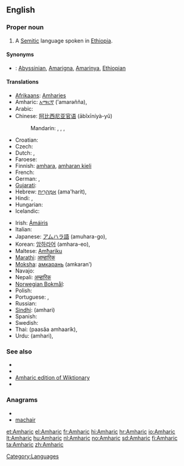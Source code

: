 ==English==
{{wikipedia}}

===Proper noun===
{{en-proper noun}}

# A [[Semitic]] language spoken in [[Ethiopia]].

====Synonyms====
* {{italbrac|language}}: [[Abyssinian]], [[Amarigna]], [[Amarinya]], [[Ethiopian]]

====Translations====
{{trans-top|language}}
* [[Afrikaans]]: [[Amharies]]
* Amharic: [[አማርኛ]] (’amarəñña), {{t|am|አማርኛ|tr=’amarəñña|sc=Ethi}}
* Arabic: {{t|ar|أمهرية|f|tr='amharíyya|sc=Arab}}
* Chinese: [[阿比西尼亚官语]] (ābǐxīníyà-yǔ)
*: Mandarin: {{t|zh|阿姆哈拉語|sc=Hani}}, {{t|zh|阿姆哈拉语|tr=Āmǔhālāyǔ|sc=Hani}}, {{t|zh|阿比西尼亞官語|sc=Hani}}, {{t|zh|阿比西尼亚官语|tr=Ābǐxīníyǎ guānyǔ|sc=Hani}}
* Croatian: {{t|hr|amharski }}
* Czech: {{t-|cs|amharština|f}}
* Dutch: {{t+|nl|Amhaars|n}}, {{t+|nl|Amharisch|n}}
* Faroese: {{t|fo|Amhariskt|xs=Faroese}}
* Finnish: [[amhara]], [[amharan kieli]]
* French: {{t+|fr|amharique|m}}
* German: {{t+|de|Amarinya|n}}, {{t+|de|Amharisch|n}} 
* [[Gujarati]]: {{t|gu|આમ્હારિક|sc=Gujr|xs=Gujarati}}
* Hebrew: [[אמהרית|אַמְהָרִית]] (ama'harit), {{t|he|אמהרית|f|tr=ama'harit|alt=אַמְהָרִית|sc=Hebr}}
* Hindi: {{t+|hi|आम्हारिक|xs=Hindi}}, {{t|hi|आम्हारिक|tr=āmhārik|sc=Deva}}
* Hungarian: {{t+|hu|amhara}}
* Icelandic: {{t+|is|amharíska}}
{{trans-mid}}
* Irish: [[Ámáiris]]
* Italian: {{t+|it|amarico}}
* Japanese: [[アムハラ語]] (amuhara-go), {{t|ja|アムハラ語|tr=Amuhara-go|sc=Jpan}}
* Korean: [[암하라어]] (amhara-eo), {{t|ko|암하라어|tr=Amhara-eo|sc=Kore}}
* Maltese: [[Amħariku]]
* [[Marathi]]: [[आम्हारिक]]
* [[Moksha]]: [[амкарань]] (amkaranʹ)
* Navajo: {{tø|nv|Amhara Dineʼé bizaad}}
* Nepali: [[अम्हारिक]]
* [[Norwegian Bokmål]]: {{t|no|amharisk}}
* Polish: {{t-|pl|amharski}}
* Portuguese: {{t+|pt|amárico}}, {{t|pt|amharico}}
* Russian: {{t+|ru|амхарский|tr=amxárskij}}
* [[Sindhi]]: {{sd-Arab|[[اَمهارِي]]}} (amhari)
* Spanish: {{t+|es|amárico}}
* Swedish: {{t+|sv|amhariska}}
* Thai: {{Thai|[[ภาษาอัมฮาริค]]}} (paasăa amhaarík), {{t|th|ภาษาอัมฮาริค|tr=paasăa amhaarík|sc=Thai}}
* Urdu: {{fa-Arab|[[امہاري]]}} (amhari), {{t|ur|امہاري|tr=amhari|sc=ur-Arab}}
{{trans-bottom}}

===See also===
{{interwiktionary|code=am}}

* {{langcat}}
* {{pedialite|Amharic language}}
* [[:am:|Amharic edition of Wiktionary]]
* {{ISO 639|link=Ethnologue|1code=am|code=amh}}

===Anagrams===
* {{alphagram|aachimr}}
* [[machair#English|machair]]

[[Category:Languages]]

[[et:Amharic]]
[[el:Amharic]]
[[fr:Amharic]]
[[hi:Amharic]]
[[hr:Amharic]]
[[io:Amharic]]
[[lt:Amharic]]
[[hu:Amharic]]
[[nl:Amharic]]
[[no:Amharic]]
[[sd:Amharic]]
[[fi:Amharic]]
[[ta:Amharic]]
[[zh:Amharic]]